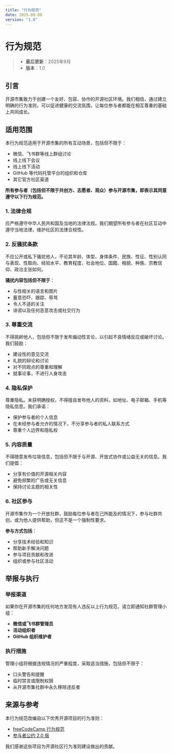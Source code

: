 ```yaml
---
title: "行为规范"
date: 2025-09-08
version: "1.0"
---
```


# 行为规范

> - **最后更新**：2025年9月  
> - **版本**：1.0

## 引言

开源市集致力于创建一个友好、包容、协作的开源社区环境。我们相信，通过建立明确的行为准则，可以促进健康的交流氛围，让每位参与者都能在相互尊重的基础上共同成长。

## 适用范围

本行为规范适用于开源市集的所有互动场景，包括但不限于：
- 微信、飞书群等线上群组讨论
- 线上线下会议
- 线上线下活动
- GitHub 等代码托管平台的组织和仓库
- 其它官方社区渠道

**所有参与者（包括但不限于共创方、志愿者、观众）参与开源市集，即表示其同意遵守以下行为规范。**

### 1. 法律合规
应严格遵守中华人民共和国及当地的法律法规。我们期望所有参与者在社区互动中遵守当地法律，维护社区的法律合规性。

### 2. 反骚扰条款
不应公开或私下骚扰他人，不论其年龄、体型、身体条件、民族、性征、性别认同与表现、性取向、经验水平、教育程度、社会地位、国籍、相貌、种族、宗教信仰、政治主张如何。

**骚扰内容包括但不限于**：
- 与性相关的语言和图片
- 蓄意恐吓、跟踪、辱骂
- 令人不适的关注
- 诽谤以及任何恶意攻击或社交行为

### 3. 尊重交流
不得挑衅他人，包括但不限于发布煽动性言论，以引起不良情绪反应或破坏讨论。我们鼓励：
- 建设性的意见交流
- 礼貌的辩论和讨论
- 对不同观点的尊重和理解
- 就事论事，不进行人身攻击

### 4. 隐私保护
尊重隐私。未获明确授权，不得擅自发布他人的资料，如地址、电子邮箱、手机等隐私信息。我们承诺：
- 保护参与者的个人信息
- 在未经参与者允许的情况下，不分享参与者的私人联系方式
- 尊重个人边界和隐私权

### 5. 内容质量
不得随意发布垃圾信息，包括但不限于与开源、开放式协作或公益无关的信息。我们提倡：
- 分享有价值的开源相关内容
- 避免频繁的广告或无关信息
- 保持讨论主题的相关性

### 6. 社区参与
开源市集作为一个开放社群，鼓励每位参与者在己所能及的情况下，参与社群共创，或为他人提供帮助，但这不是一个强制性要求。

**参与方式包括**：
- 分享技术经验和知识
- 帮助新手解决问题
- 参与项目贡献和改进
- 组织或参与社区活动

## 举报与执行

### 举报渠道
如果你在开源市集的任何地方发现有人违反以上行为规范，请立即通知社群管理小组：
- **微信或飞书群管理员**
- **活动组织者**
- **GitHub 组织维护者**

### 执行措施
管理小组将根据违规情况的严重程度，采取适当措施，包括但不限于：
- 口头警告和提醒
- 临时禁言或限制权限
- 从开源市集社群中永久移除违反者

## 来源与参考

本行为规范改编自以下优秀开源项目的行为准则：

- [freeCodeCamp 行为规范](https://chinese.freecodecamp.org/news/code-of-conduct/)
- [参与者公约 2.0 版](https://www.contributor-covenant.org/zh-cn/version/2/0/code_of_conduct.html)

我们感谢这些项目为开源社区行为准则建设做出的贡献。

